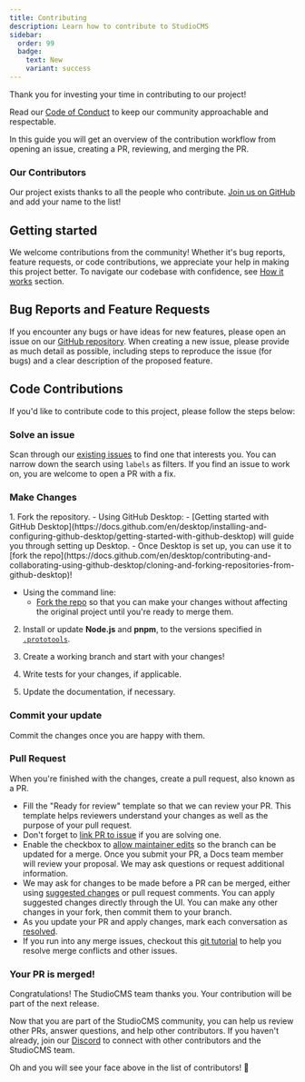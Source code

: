 ```yaml
---
title: Contributing
description: Learn how to contribute to StudioCMS
sidebar:
  order: 99
  badge:
    text: New
    variant: success
---
```


Thank you for investing your time in contributing to our project!

Read our [Code of Conduct](https://github.com/astrolicious/studiocms?tab=coc-ov-file#code-of-conduct-) to keep our community approachable and respectable.

In this guide you will get an overview of the contribution workflow from opening an issue, creating a PR, reviewing, and merging the PR.

### Our Contributors

Our project exists thanks to all the people who contribute. [Join us on GitHub](https://github.com/astrolicious/studiocms) and add your name to the list!

<ContributorList />

## Getting started

We welcome contributions from the community! Whether it's bug reports, feature requests, or code contributions, we appreciate your help in making this project better. To navigate our codebase with confidence, see [How it works](/how-it-works/) section.

## Bug Reports and Feature Requests

If you encounter any bugs or have ideas for new features, please open an issue on our [GitHub repository](https://github.com/astrolicious/studiocms). When creating a new issue, please provide as much detail as possible, including steps to reproduce the issue (for bugs) and a clear description of the proposed feature.

## Code Contributions

If you'd like to contribute code to this project, please follow the steps below:

### Solve an issue

Scan through our [existing issues](https://github.com/astrolicious/studiocms/issues) to find one that interests you. You can narrow down the search using `labels` as filters. If you find an issue to work on, you are welcome to open a PR with a fix.

### Make Changes

<Steps>
1. Fork the repository.
   - Using GitHub Desktop:
      - [Getting started with GitHub Desktop](https://docs.github.com/en/desktop/installing-and-configuring-github-desktop/getting-started-with-github-desktop) will guide you through setting up Desktop.
      - Once Desktop is set up, you can use it to [fork the repo](https://docs.github.com/en/desktop/contributing-and-collaborating-using-github-desktop/cloning-and-forking-repositories-from-github-desktop)!

   - Using the command line:
      - [Fork the repo](https://docs.github.com/en/github/getting-started-with-github/fork-a-repo#fork-an-example-repository) so that you can make your changes without affecting the original project until you're ready to merge them.

2. Install or update **Node.js** and **pnpm**, to the versions specified in [`.prototools`](https://github.com/astrolicious/studiocms/blob/main/.prototools). 

3. Create a working branch and start with your changes!

4. Write tests for your changes, if applicable.

5. Update the documentation, if necessary.
</Steps>

### Commit your update

Commit the changes once you are happy with them.

### Pull Request

When you're finished with the changes, create a pull request, also known as a PR.
- Fill the "Ready for review" template so that we can review your PR. This template helps reviewers understand your changes as well as the purpose of your pull request.
- Don't forget to [link PR to issue](https://docs.github.com/en/issues/tracking-your-work-with-issues/linking-a-pull-request-to-an-issue) if you are solving one.
- Enable the checkbox to [allow maintainer edits](https://docs.github.com/en/github/collaborating-with-issues-and-pull-requests/allowing-changes-to-a-pull-request-branch-created-from-a-fork) so the branch can be updated for a merge.
Once you submit your PR, a Docs team member will review your proposal. We may ask questions or request additional information.
- We may ask for changes to be made before a PR can be merged, either using [suggested changes](https://docs.github.com/en/github/collaborating-with-issues-and-pull-requests/incorporating-feedback-in-your-pull-request) or pull request comments. You can apply suggested changes directly through the UI. You can make any other changes in your fork, then commit them to your branch.
- As you update your PR and apply changes, mark each conversation as [resolved](https://docs.github.com/en/github/collaborating-with-issues-and-pull-requests/commenting-on-a-pull-request#resolving-conversations).
- If you run into any merge issues, checkout this [git tutorial](https://github.com/skills/resolve-merge-conflicts) to help you resolve merge conflicts and other issues.

### Your PR is merged!

Congratulations! The StudioCMS team thanks you. Your contribution will be part of the next release.

Now that you are part of the StudioCMS community, you can help us review other PRs, answer questions, and help other contributors. If you haven't already, join our [Discord](https://chat.studiocms.xyz) to connect with other contributors and the StudioCMS team.

Oh and you will see your face above in the list of contributors! 🎉

